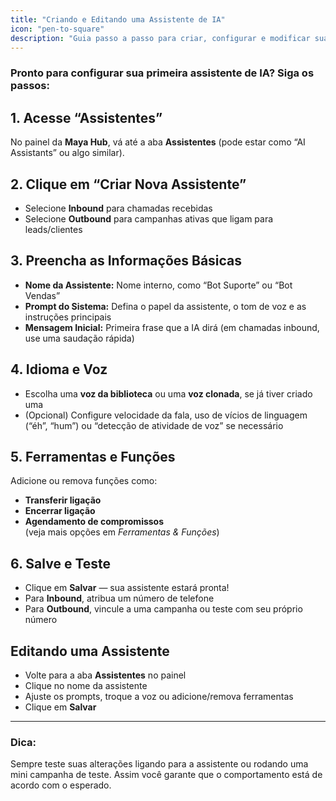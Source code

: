 ```yaml
---
title: "Criando e Editando uma Assistente de IA"
icon: "pen-to-square"
description: "Guia passo a passo para criar, configurar e modificar suas assistentes de IA para chamadas ativas e receptivas"
---
```


### Pronto para configurar sua primeira assistente de IA? Siga os passos:

## 1. Acesse “Assistentes”

No painel da **Maya Hub**, vá até a aba **Assistentes** (pode estar como “AI Assistants” ou algo similar).

## 2. Clique em “Criar Nova Assistente”

- Selecione **Inbound** para chamadas recebidas
- Selecione **Outbound** para campanhas ativas que ligam para leads/clientes

## 3. Preencha as Informações Básicas

- **Nome da Assistente:** Nome interno, como “Bot Suporte” ou “Bot Vendas”
- **Prompt do Sistema:** Defina o papel da assistente, o tom de voz e as instruções principais
- **Mensagem Inicial:** Primeira frase que a IA dirá (em chamadas inbound, use uma saudação rápida)

## 4. Idioma e Voz

- Escolha uma **voz da biblioteca** ou uma **voz clonada**, se já tiver criado uma
- (Opcional) Configure velocidade da fala, uso de vícios de linguagem (“éh”, “hum”) ou “detecção de atividade de voz” se necessário

## 5. Ferramentas e Funções

Adicione ou remova funções como:

- **Transferir ligação**
- **Encerrar ligação**
- **Agendamento de compromissos**\
  (veja mais opções em _Ferramentas & Funções_)

## 6. Salve e Teste

- Clique em **Salvar** — sua assistente estará pronta\!
- Para **Inbound**, atribua um número de telefone
- Para **Outbound**, vincule a uma campanha ou teste com seu próprio número

## Editando uma Assistente

- Volte para a aba **Assistentes** no painel
- Clique no nome da assistente
- Ajuste os prompts, troque a voz ou adicione/remova ferramentas
- Clique em **Salvar**

---

### Dica:

Sempre teste suas alterações ligando para a assistente ou rodando uma mini campanha de teste. Assim você garante que o comportamento está de acordo com o esperado.